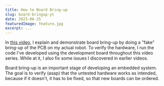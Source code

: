```yaml
---
title: How to Board Bring-up
slug: board-bringup-yt
date: 2023-06-25
featuredImage: feature.jpg
excerpt: ...
---
```


In [this video](https://youtu.be/Lqg3o8HR8uo), I explain and demonstrate board bring-up by doing a "fake" bring-up of the PCB on my actual robot. To verify the hardware, I run the code I've developed using the development board throughout this video series. While at it, I also fix some issues I discovered in earlier videos.

Board bring-up is an important stage of developing an embedded system. The goal is to verify (asap) that the untested hardware works as intended, because if it doesn't, it has to be fixed, so that new boards can be ordered.
